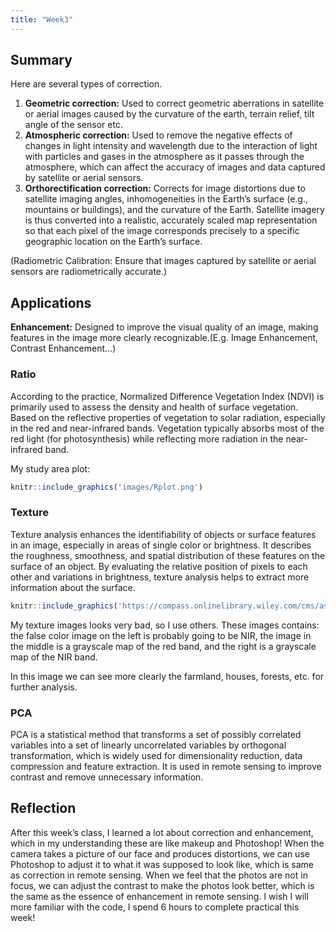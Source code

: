```yaml
---
title: "Week3"
---
```


## Summary

Here are several types of correction.

1.  **Geometric correction:** Used to correct geometric aberrations in satellite or aerial images caused by the curvature of the earth, terrain relief, tilt angle of the sensor etc.
2.  **Atmospheric correction:** Used to remove the negative effects of changes in light intensity and wavelength due to the interaction of light with particles and gases in the atmosphere as it passes through the atmosphere, which can affect the accuracy of images and data captured by satellite or aerial sensors.
3.  **Orthorectification correction:** Corrects for image distortions due to satellite imaging angles, inhomogeneities in the Earth's surface (e.g., mountains or buildings), and the curvature of the Earth. Satellite imagery is thus converted into a realistic, accurately scaled map representation so that each pixel of the image corresponds precisely to a specific geographic location on the Earth's surface.

(Radiometric Calibration: Ensure that images captured by satellite or aerial sensors are radiometrically accurate.)

## Applications

**Enhancement:** Designed to improve the visual quality of an image, making features in the image more clearly recognizable.(E.g. Image Enhancement, Contrast Enhancement...)

### **Ratio**

According to the practice, Normalized Difference Vegetation Index (NDVI) is primarily used to assess the density and health of surface vegetation. Based on the reflective properties of vegetation to solar radiation, especially in the red and near-infrared bands. Vegetation typically absorbs most of the red light (for photosynthesis) while reflecting more radiation in the near-infrared band.

My study area plot:

```r

knitr::include_graphics('images/Rplot.png')
```

### **Texture**

Texture analysis enhances the identifiability of objects or surface features in an image, especially in areas of single color or brightness. It describes the roughness, smoothness, and spatial distribution of these features on the surface of an object. By evaluating the relative position of pixels to each other and variations in brightness, texture analysis helps to extract more information about the surface.

```r

knitr::include_graphics('https://compass.onlinelibrary.wiley.com/cms/asset/168f2d3f-d5e0-43bb-a452-3eb6c5260b68/gec3_451_f4.gif')
```

My texture images looks very bad, so I use others. These images contains: the false color image on the left is probably going to be NIR, the image in the middle is a grayscale map of the red band, and the right is a grayscale map of the NIR band.

In this image we can see more clearly the farmland, houses, forests, etc. for further analysis.

### **PCA**

PCA is a statistical method that transforms a set of possibly correlated variables into a set of linearly uncorrelated variables by orthogonal transformation, which is widely used for dimensionality reduction, data compression and feature extraction. It is used in remote sensing to improve contrast and remove unnecessary information.

## Reflection

After this week's class, I learned a lot about correction and enhancement, which in my understanding these are like makeup and Photoshop! When the camera takes a picture of our face and produces distortions, we can use Photoshop to adjust it to what it was supposed to look like, which is same as correction in remote sensing. When we feel that the photos are not in focus, we can adjust the contrast to make the photos look better, which is the same as the essence of enhancement in remote sensing. I wish I will more familiar with the code, I spend 6 hours to complete practical this week!
